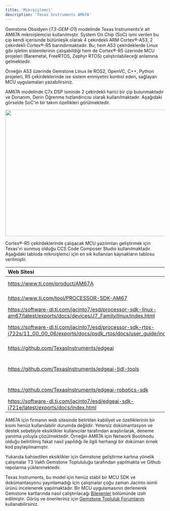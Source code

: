 ```yaml
---
title: 'Mikroişlemci'
description: 'Texas Instruments AM67A'
---
```


Gemstone Obsidyen (_T3-GEM-O1_) modelinde Texas Instruments'e ait AM67A mikroişlemcisi kullanılmıştır.
System On Chip (SoC) ismi verilen bu çip kendi içerisinde bütünleşik olarak 4 çekirdekli ARM Cortex®-A53,
2 çekirdekli Cortex®-R5 barındırmaktadır. Bu; hem A53 çekirdeklerde Linux gibi işletim sistemlerinin çalışabildiği
hem de Cortex®-R5 üzerinde MCU projeleri (Baremetal, FreeRTOS, Zephyr RTOS) çalıştırılabileceği
anlamına gelmektedir.

<Tip>Örneğin A53 üzerinde Gemstone Linux ile ROS2, OpenVC, C++, Python projeleri, R5 çekirdeklerinde ise sistem emniyetini kontrol eden, sağlayan MCU uygulamaları yazabilirsiniz.</Tip>

AM67A modelinde C7x DSP isminde 2 çekirdekli harici bir çip bulunmaktadır ve Donanım, Derin Öğrenme
hızlandırıcısı olarak kullanılmaktadır. Aşağıdaki görselde SoC'in bir takım özellikleri görülmektedir.

<Frame caption="Texas AM67A">
  <img height="400" width="600" src="/images/ti-am67a/soc.svg" />
</Frame>

Cortex®-R5 çekirdeklerinde çalışacak MCU yazılımları geliştirmek için Texas'ın sunmuş olduğu
CCS Code Composer Studio kullanılmaktadır. Aşağıdaki tabloda mikroişlemci için en sık kullanılan kaynakların
tablosu verilmiştir.

<Accordion title="Kaynaklar">

| Web Sitesi | Açıklama |
| :--------- | :------- |
| https://www.ti.com/product/AM67A | Texas AM67A ürün sayfası |
| https://www.ti.com/tool/PROCESSOR-SDK-AM67 | Texas AM67A SDK'sı |
| https://software-dl.ti.com/jacinto7/esd/processor-sdk-linux-am67/latest/exports/docs/devices/J7_Family/linux/index.html | SDK Dokümantasyonu |
| https://software-dl.ti.com/jacinto7/esd/processor-sdk-rtos-j722s/11_00_00_06/exports/docs/psdk_rtos/docs/user_guide/index.html | AM67A içeren Jacinto modeli dokümantasyonu |
| https://github.com/TexasInstruments/edgeai | Edge-AI github ana reposu |
| https://github.com/TexasInstruments/edgeai-tidl-tools | Edge-AI Yapay Zeka çalışmalarında kullanılan araçlar |
| https://github.com/TexasInstruments/edgeai-robotics-sdk | Edge-AI Robotics SDK |
| https://software-dl.ti.com/jacinto7/esd/edgeai-sdk-j721e/latest/exports/docs/index.html | Edge-AI Dokümanları |

<Warning>AM67A için firmanın web sitesinde belirtilen kabiliyet ve özelliklerinin bir kısmı henüz kullanılabilir 
durumda değildir. Yetersiz dokümantasyon ve destek sebebiyle eksiklikler kullanıcılar tarafından araştırılarak, 
deneme yanılma yoluyla çözülmektedir. Örneğin AM67A için Network Bootmodu olduğu belirtilmiş fakat nasıl yapıldığı 
ile ilgili herhangi bir doküman örnek kod paylaşılmamıştır.</Warning>

<Check>Yukarıda bahsedilen eksiklikler için Gemstone geliştirme kartına yönelik çalışmalar T3 Vakfı Gemstone 
Toplululuğu tarafından yapılmakta ve Github repolarına yüklenmektedir.</Check>

</Accordion>

Texas Instruments, bu model için henüz stabil bir MCU SDK ve dokümantasyonu yayınlamadığı için çalışmalar çoğu zaman
Jacinto isimli ürünü incelenerek yapılmaktadır. Bir MCU uygulamasının derlenerek Gemstone kartlarında nasıl
çalıştırılacağı [Bileşenler](./peripherals/mcu) bölümünde izah edilmiştir. Görüş ve önerileriniz için
[Gemstone Topluluk Forumlarını](https://community.t3gemstone.org/) kullanabilirsiniz.


